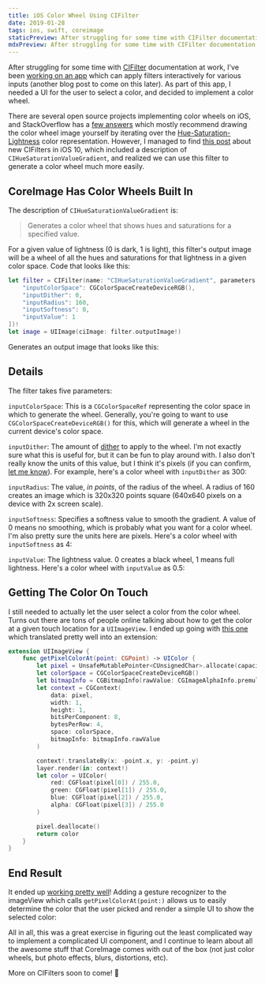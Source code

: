 ```yaml
---
title: iOS Color Wheel Using CIFilter
date: 2019-01-28
tags: ios, swift, coreimage
staticPreview: After struggling for some time with CIFilter documentation at work, I've been working on an app which can apply filters interactively for various inputs...
mdxPreview: After struggling for some time with CIFilter documentation at work, I've been [working on an app](https://twitter.com/noahsark769/status/1080580341973348352) which can apply filters interactively for various inputs...
---
```


After struggling for some time with [CIFilter](https://developer.apple.com/documentation/coreimage/cifilter) documentation at work, I've been [working on an app](https://twitter.com/noahsark769/status/1080580341973348352) which can apply filters interactively for various inputs (another blog post to come on this later). As part of this app, I needed a UI for the user to select a color, and decided to implement a color wheel.

There are several open source projects implementing color wheels on iOS, and StackOverflow has a [few answers](https://stackoverflow.com/questions/5108921/how-to-draw-a-color-wheel-in-objective-c) which mostly recommend drawing the color wheel image yourself by iterating over the [Hue-Saturation-Lightness](https://en.wikipedia.org/wiki/HSL_and_HSV) color representation. However, I managed to find [this post](http://www.chibicode.org/?p=62) about new CIFilters in iOS 10, which included a description of `CIHueSaturationValueGradient`, and realized we can use this filter to generate a color wheel much more easily.

## CoreImage Has Color Wheels Built In
The description of `CIHueSaturationValueGradient` is:

> Generates a color wheel that shows hues and saturations for a specified value.

For a given value of lightness (0 is dark, 1 is light), this filter's output image will be a wheel of all the hues and saturations for that lightness in a given color space. Code that looks like this:

```swift
let filter = CIFilter(name: "CIHueSaturationValueGradient", parameters: [
    "inputColorSpace": CGColorSpaceCreateDeviceRGB(),
    "inputDither": 0,
    "inputRadius": 160,
    "inputSoftness": 0,
    "inputValue": 1
])!
let image = UIImage(ciImage: filter.outputImage!)
```

Generates an output image that looks like this:

<CaptionedImage max="400" filename="cifilter-colorwheel-1.png" alt="Color wheel" caption="" />

## Details
The filter takes five parameters:

`inputColorSpace`: This is a `CGColorSpaceRef` representing the color space in which to generate the wheel. Generally, you're going to want to use `CGColorSpaceCreateDeviceRGB()` for this, which will generate a wheel in the current device's color space.

`inputDither`: The amount of [dither](https://en.wikipedia.org/wiki/Dither) to apply to the wheel. I'm not exactly sure what this is useful for, but it can be fun to play around with. I also don't really know the units of this value, but I think it's pixels (if you can confirm, [let me know](https://twitter.com/noahsark769)). For example, here's a color wheel with `inputDither` as 300:

<CaptionedImage max="400" filename="cifilter-colorwheel-2.png" alt="Color wheel with dither" caption="" />

`inputRadius`: The value, _in points_, of the radius of the wheel. A radius of 160 creates an image which is 320x320 points square (640x640 pixels on a device with 2x screen scale).

`inputSoftness`: Specifies a softness value to smooth the gradient. A value of 0 means no smoothing, which is probably what you want for a color wheel. I'm also pretty sure the units here are pixels. Here's a color wheel with `inputSoftness` as 4:

<CaptionedImage max="400" filename="cifilter-colorwheel-3.png" alt="Color wheel" caption="" />

`inputValue`: The lightness value. 0 creates a black wheel, 1 means full lightness. Here's a color wheel with `inputValue` as 0.5:

<CaptionedImage max="400" filename="cifilter-colorwheel-4.png" alt="Color wheel" caption="" />

## Getting The Color On Touch
I still needed to actually let the user select a color from the color wheel. Turns out there are tons of people online talking about how to get the color at a given touch location for a `UIImageView`. I ended up going with [this one](https://stackoverflow.com/questions/12770181/how-to-get-the-pixel-color-on-touch) which translated pretty well into an extension:

```swift
extension UIImageView {
    func getPixelColorAt(point: CGPoint) -> UIColor {
        let pixel = UnsafeMutablePointer<CUnsignedChar>.allocate(capacity: 4)
        let colorSpace = CGColorSpaceCreateDeviceRGB()
        let bitmapInfo = CGBitmapInfo(rawValue: CGImageAlphaInfo.premultipliedLast.rawValue)
        let context = CGContext(
            data: pixel,
            width: 1,
            height: 1,
            bitsPerComponent: 8,
            bytesPerRow: 4,
            space: colorSpace,
            bitmapInfo: bitmapInfo.rawValue
        )

        context!.translateBy(x: -point.x, y: -point.y)
        layer.render(in: context!)
        let color = UIColor(
            red: CGFloat(pixel[0]) / 255.0,
            green: CGFloat(pixel[1]) / 255.0,
            blue: CGFloat(pixel[2]) / 255.0,
            alpha: CGFloat(pixel[3]) / 255.0
        )

        pixel.deallocate()
        return color
    }
}
```

## End Result
It ended up [working pretty well](https://twitter.com/noahsark769/status/1087511576871981056)! Adding a gesture recognizer to the imageView which calls `getPixelColorAt(point:)` allows us to easily determine the color that the user picked and render a simple UI to show the selected color:

<CaptionedImage filename="cifilter-colorwheel-5.png" alt="Color wheel" caption="" />

All in all, this was a great exercise in figuring out the least complicated way to implement a complicated UI component, and I continue to learn about all the awesome stuff that CoreImage comes with out of the box (not just color wheels, but photo effects, blurs, distortions, etc).

More on CIFilters soon to come! 👋
